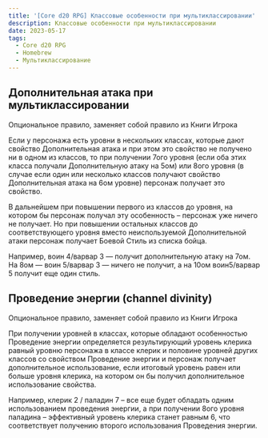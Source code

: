 ```yaml
---
title: '[Core d20 RPG] Классовые особенности при мультиклассировании'
description: Классовые особенности при мультиклассировании
date: 2023-05-17
tags:
  - Core d20 RPG
  - Homebrew
  - Мультиклассирование
---
```


## Дополнительная атака при мультиклассировании

Опциональное правило, заменяет собой правило из Книги Игрока

Если у персонажа есть уровни в нескольких классах, которые дают свойство Дополнительная атака и при этом это свойство не получено ни в одном из классов, то при получении 7ого уровня (если оба этих класса получали Дополнительную атаку на 5ом) или 8ого уровня (в случае если один или несколько классов получают свойство Дополнительная атака на 6ом уровне) персонаж получает это свойство.

В дальнейшем при повышении первого из классов до уровня, на котором бы персонаж получал эту особенность – персонаж уже ничего не получает. Но при повышении остальных классов до соответствующего уровня вместо неиспользуемой Дополнительной атаки персонаж получает Боевой Стиль из списка бойца.

Например, воин 4/варвар 3 — получит дополнительную атаку на 7ом. На 8ом — воин 5/варвар 3 — ничего не получит, а на 10ом воин5/варвар 5 получит еще один стиль.

## Проведение энергии (channel divinity)

Опциональное правило, заменяет собой правило из Книги Игрока

При получении уровней в классах, которые обладают особенностью Проведение энергии определяется результирующий уровень клерика равный уровню персонажа в классе клерик и половине уровней других классов со свойством Проведение энергии и персонаж получает дополнительное использование, если итоговый уровень равен или больше уровня клерика, на котором он бы получил дополнительное использование свойства.

Например, клерик 2 / паладин 7 – все еще будет обладать одним использованием проведения энергии, а при получении 8ого уровня паладина – эффективный уровень клерика станет равным 6, что соответствует получению второго использования Проведения энергии.
